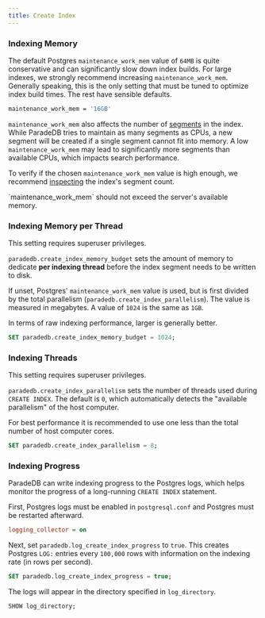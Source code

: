 ```yaml
---
title: Create Index
---
```


### Indexing Memory

The default Postgres `maintenance_work_mem` value of `64MB` is quite conservative and can significantly slow down index builds. For large indexes,
we strongly recommend increasing `maintenance_work_mem`. Generally speaking, this is the only setting that must be tuned to optimize index build times.
The rest have sensible defaults.

```bash postgresql.conf
maintenance_work_mem = '16GB'
```

`maintenance_work_mem` also affects the number of [segments](/documentation/concepts/index#segment) in the index. While ParadeDB tries to maintain as many segments as CPUs,
a new segment will be created if a single segment cannot fit into memory. A low `maintenance_work_mem` may lead to significantly more segments
than available CPUs, which impacts search performance.

To verify if the chosen `maintenance_work_mem` value is high enough, we recommend [inspecting](/documentation/indexing/inspect_index#index-segments) the index's segment count.

<Note>
  `maintenance_work_mem` should not exceed the server's available memory.
</Note>

### Indexing Memory per Thread

<Note>This setting requires superuser privileges.</Note>

`paradedb.create_index_memory_budget` sets the amount of memory to dedicate **per indexing thread** before the index segment needs to be
written to disk.

If unset, Postgres' `maintenance_work_mem` value is used, but is first divided by the total parallelism (`paradedb.create_index_parallelism`).
The value is measured in megabytes. A value of `1024` is the same as `1GB`.

In terms of raw indexing performance, larger is generally better.

```sql
SET paradedb.create_index_memory_budget = 1024;
```

### Indexing Threads

<Note>This setting requires superuser privileges.</Note>

`paradedb.create_index_parallelism` sets the number of threads used during `CREATE INDEX`. The default is `0`, which
automatically detects the "available parallelism" of the host computer.

For best performance it is recommended to use one less than the total number of host computer cores.

```sql
SET paradedb.create_index_parallelism = 8;
```

### Indexing Progress

ParadeDB can write indexing progress to the Postgres logs, which helps monitor the progress of a long-running `CREATE INDEX` statement.

First, Postgres logs must be enabled in `postgresql.conf` and Postgres must be restarted afterward.

```ini postgresql.conf
logging_collector = on
```

Next, set `paradedb.log_create_index_progress` to `true`. This creates Postgres `LOG:` entries every `100,000` rows with information on the indexing rate (in rows per second).

```sql
SET paradedb.log_create_index_progress = true;
```

The logs will appear in the directory specified in `log_directory`.

```sql
SHOW log_directory;
```
